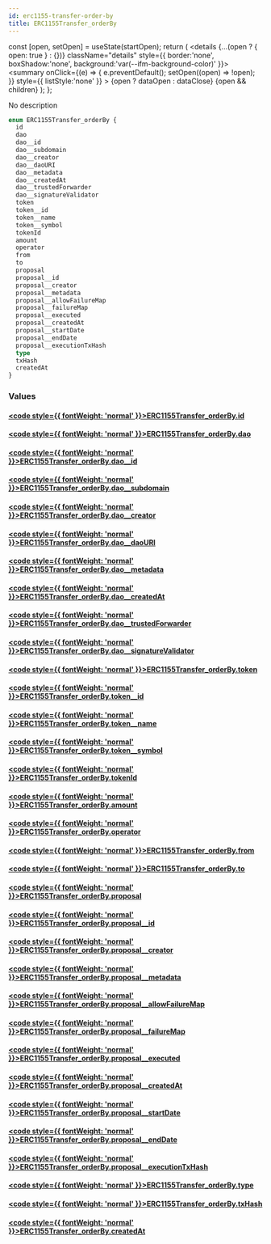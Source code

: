 ```yaml
---
id: erc1155-transfer-order-by
title: ERC1155Transfer_orderBy
---
```









  const [open, setOpen] = useState(startOpen);
  return (
    <details {...(open ? { open: true } : {})} className="details" style={{ border:'none', boxShadow:'none', background:'var(--ifm-background-color)' }}>
      <summary
        onClick={(e) => {
          e.preventDefault();
          setOpen((open) => !open);
        }}
        style={{ listStyle:'none' }}
      >
      {open ? dataOpen : dataClose}
      </summary>
      {open && children}
    </details>
  );
};








No description


```graphql
enum ERC1155Transfer_orderBy {
  id
  dao
  dao__id
  dao__subdomain
  dao__creator
  dao__daoURI
  dao__metadata
  dao__createdAt
  dao__trustedForwarder
  dao__signatureValidator
  token
  token__id
  token__name
  token__symbol
  tokenId
  amount
  operator
  from
  to
  proposal
  proposal__id
  proposal__creator
  proposal__metadata
  proposal__allowFailureMap
  proposal__failureMap
  proposal__executed
  proposal__createdAt
  proposal__startDate
  proposal__endDate
  proposal__executionTxHash
  type
  txHash
  createdAt
}
```




### Values

#### [<code style={{ fontWeight: 'normal' }}>ERC1155Transfer_orderBy.<b>id</b></code>](#)  
> 
> 
> 
> 

#### [<code style={{ fontWeight: 'normal' }}>ERC1155Transfer_orderBy.<b>dao</b></code>](#)  
> 
> 
> 
> 

#### [<code style={{ fontWeight: 'normal' }}>ERC1155Transfer_orderBy.<b>dao__id</b></code>](#)  
> 
> 
> 
> 

#### [<code style={{ fontWeight: 'normal' }}>ERC1155Transfer_orderBy.<b>dao__subdomain</b></code>](#)  
> 
> 
> 
> 

#### [<code style={{ fontWeight: 'normal' }}>ERC1155Transfer_orderBy.<b>dao__creator</b></code>](#)  
> 
> 
> 
> 

#### [<code style={{ fontWeight: 'normal' }}>ERC1155Transfer_orderBy.<b>dao__daoURI</b></code>](#)  
> 
> 
> 
> 

#### [<code style={{ fontWeight: 'normal' }}>ERC1155Transfer_orderBy.<b>dao__metadata</b></code>](#)  
> 
> 
> 
> 

#### [<code style={{ fontWeight: 'normal' }}>ERC1155Transfer_orderBy.<b>dao__createdAt</b></code>](#)  
> 
> 
> 
> 

#### [<code style={{ fontWeight: 'normal' }}>ERC1155Transfer_orderBy.<b>dao__trustedForwarder</b></code>](#)  
> 
> 
> 
> 

#### [<code style={{ fontWeight: 'normal' }}>ERC1155Transfer_orderBy.<b>dao__signatureValidator</b></code>](#)  
> 
> 
> 
> 

#### [<code style={{ fontWeight: 'normal' }}>ERC1155Transfer_orderBy.<b>token</b></code>](#)  
> 
> 
> 
> 

#### [<code style={{ fontWeight: 'normal' }}>ERC1155Transfer_orderBy.<b>token__id</b></code>](#)  
> 
> 
> 
> 

#### [<code style={{ fontWeight: 'normal' }}>ERC1155Transfer_orderBy.<b>token__name</b></code>](#)  
> 
> 
> 
> 

#### [<code style={{ fontWeight: 'normal' }}>ERC1155Transfer_orderBy.<b>token__symbol</b></code>](#)  
> 
> 
> 
> 

#### [<code style={{ fontWeight: 'normal' }}>ERC1155Transfer_orderBy.<b>tokenId</b></code>](#)  
> 
> 
> 
> 

#### [<code style={{ fontWeight: 'normal' }}>ERC1155Transfer_orderBy.<b>amount</b></code>](#)  
> 
> 
> 
> 

#### [<code style={{ fontWeight: 'normal' }}>ERC1155Transfer_orderBy.<b>operator</b></code>](#)  
> 
> 
> 
> 

#### [<code style={{ fontWeight: 'normal' }}>ERC1155Transfer_orderBy.<b>from</b></code>](#)  
> 
> 
> 
> 

#### [<code style={{ fontWeight: 'normal' }}>ERC1155Transfer_orderBy.<b>to</b></code>](#)  
> 
> 
> 
> 

#### [<code style={{ fontWeight: 'normal' }}>ERC1155Transfer_orderBy.<b>proposal</b></code>](#)  
> 
> 
> 
> 

#### [<code style={{ fontWeight: 'normal' }}>ERC1155Transfer_orderBy.<b>proposal__id</b></code>](#)  
> 
> 
> 
> 

#### [<code style={{ fontWeight: 'normal' }}>ERC1155Transfer_orderBy.<b>proposal__creator</b></code>](#)  
> 
> 
> 
> 

#### [<code style={{ fontWeight: 'normal' }}>ERC1155Transfer_orderBy.<b>proposal__metadata</b></code>](#)  
> 
> 
> 
> 

#### [<code style={{ fontWeight: 'normal' }}>ERC1155Transfer_orderBy.<b>proposal__allowFailureMap</b></code>](#)  
> 
> 
> 
> 

#### [<code style={{ fontWeight: 'normal' }}>ERC1155Transfer_orderBy.<b>proposal__failureMap</b></code>](#)  
> 
> 
> 
> 

#### [<code style={{ fontWeight: 'normal' }}>ERC1155Transfer_orderBy.<b>proposal__executed</b></code>](#)  
> 
> 
> 
> 

#### [<code style={{ fontWeight: 'normal' }}>ERC1155Transfer_orderBy.<b>proposal__createdAt</b></code>](#)  
> 
> 
> 
> 

#### [<code style={{ fontWeight: 'normal' }}>ERC1155Transfer_orderBy.<b>proposal__startDate</b></code>](#)  
> 
> 
> 
> 

#### [<code style={{ fontWeight: 'normal' }}>ERC1155Transfer_orderBy.<b>proposal__endDate</b></code>](#)  
> 
> 
> 
> 

#### [<code style={{ fontWeight: 'normal' }}>ERC1155Transfer_orderBy.<b>proposal__executionTxHash</b></code>](#)  
> 
> 
> 
> 

#### [<code style={{ fontWeight: 'normal' }}>ERC1155Transfer_orderBy.<b>type</b></code>](#)  
> 
> 
> 
> 

#### [<code style={{ fontWeight: 'normal' }}>ERC1155Transfer_orderBy.<b>txHash</b></code>](#)  
> 
> 
> 
> 

#### [<code style={{ fontWeight: 'normal' }}>ERC1155Transfer_orderBy.<b>createdAt</b></code>](#)  
> 
> 
> 
> 





